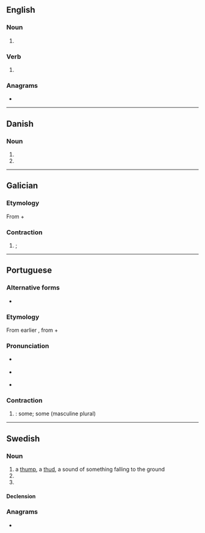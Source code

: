 {{also|Düns|d'uns|Duns}}
==English==

===Noun===
{{head|en|noun form}}

# {{plural of|en|dun}}

===Verb===
{{head|en|verb form}}

# {{en-third-person singular of|dun}}

===Anagrams===
* {{anagrams|en|a=dnsu|unds}}

----

==Danish==

===Noun===
{{head|da|noun form|g=n}}

# {{inflection of|da|dun||indef|gen|s}}
# {{inflection of|da|dun||indef|gen|p}}

----

==Galician==

===Etymology===
From {{m|gl|de||of}} + {{m|gl|uns||masculine plural indefinite article}}

===Contraction===
{{head|gl|contraction|g=m-p|masculine singular|dun|feminine singular|dunha|feminine plural|dunhas}}

# {{contraction of|gl|[[de]] [[uns]]}} {{l|en|from|From}} {{l|en|some}}; {{l|en|of|of}} {{l|en|some}}

----

==Portuguese==

===Alternative forms===
* {{l|pt|d'uns}} {{qualifier|dated}}

===Etymology===
From earlier {{m|pt|d'uns}}, from {{m|pt|de||of}} + {{m|pt|um||masculine singular indefinite article}}

===Pronunciation===
* {{a|PT}} {{IPA|pt|/dũʃ/}}
* {{a|Brazil}} {{IPA|pt|/dũs/}}
* {{hyphenation|pt|duns}}

===Contraction===
{{head|pt|contraction|g=m-p|masculine singular|dum|feminine singular|duma|feminine plural|dumas}}

# {{contraction of|pt|[[de]] [[uns]]||pertaining or relating to some|nodot=1}}: {{l|en|some}}{{l|en|of}} some; {{l|en|from}} some (masculine plural)

----

==Swedish==

===Noun===
{{sv-noun|c}}

# a [[thump]], a [[thud]], a sound of something falling to the ground
# {{sv-noun-form-indef-gen|dun}}
# {{sv-noun-form-indef-gen-pl|dun}}

====Declension====
{{sv-infl-noun-c-ar|genitive=}}

===Anagrams===
* {{anagrams|sv|a=dnsu|sund}}